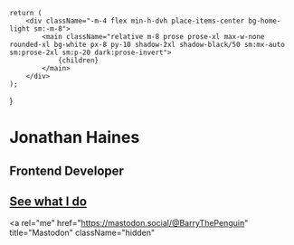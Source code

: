 	return (
		<div className="-m-4 flex min-h-dvh place-items-center bg-home-light sm:-m-8">
			<main className="relative m-8 prose prose-xl max-w-none rounded-xl bg-white px-8 py-10 shadow-2xl shadow-black/50 sm:mx-auto sm:prose-2xl sm:p-20 dark:prose-invert">
				{children}
			</main>
		</div>
	);
}

# Jonathan Haines

## Frontend Developer

## [See what I do](/resume)

<a
	rel="me"
	href="https://mastodon.social/@BarryThePenguin"
	title="Mastodon"
	className="hidden"
></a>
